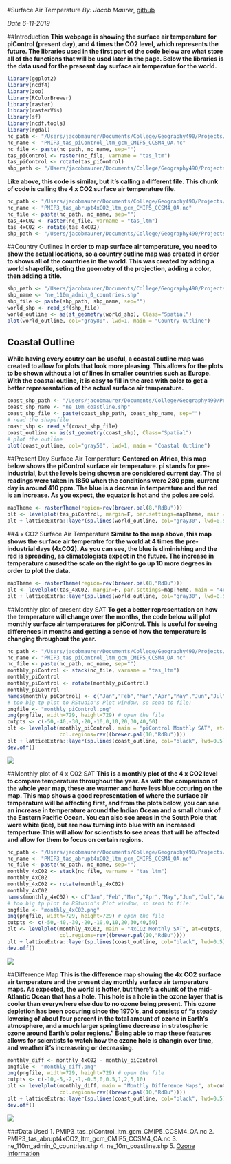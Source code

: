 #Surface Air Temperature
*By: Jacob Maurer*, [github](https://github.com/JacobMaurer12)

*Date 6-11-2019*

##Introduction
**This webpage is showing the surface air temperature for piControl (present day), and  4 times the CO2 level, which represents the future. The libraries used in the first part of the code below are what store all of the functions that will be used later in the page. Below the libraries is the data used for the presesnt day surface air temperatue for the world.**
```r
library(ggplot2)
library(ncdf4)
library(zoo)
library(RColorBrewer)
library(raster)
library(rasterVis)
library(sf)
library(ncdf.tools)
library(rgdal)
nc_path <- "/Users/jacobmaurer/Documents/College/Geography490/Projects/geog490//"
nc_name <- "PMIP3_tas_piControl_ltm_gcm_CMIP5_CCSM4_OA.nc"
nc_file <- paste(nc_path, nc_name, sep="")
tas_piControl <- raster(nc_file, varname = "tas_ltm")
tas_piControl <- rotate(tas_piControl)
shp_path <- "/Users/jacobmaurer/Documents/College/Geography490/Projects/geog490//"
```


**Like above, this code is similar, but it's calling a different file. This chunk of code is calling the 4 x CO2 surface air temperature file.**
```r
nc_path <- "/Users/jacobmaurer/Documents/College/Geography490/Projects/geog490//"
nc_name <- "PMIP3_tas_abrupt4xCO2_ltm_gcm_CMIP5_CCSM4_OA.nc"
nc_file <- paste(nc_path, nc_name, sep="")
tas_4xC02 <- raster(nc_file, varname = "tas_ltm")
tas_4xC02 <- rotate(tas_4xC02)
shp_path <- "/Users/jacobmaurer/Documents/College/Geography490/Projects/geog490//"
```


##Country Outlines
**In order to map surface air temperature, you need to show the actual locations, so a country outline map was created in order to shows all of the countries in the world. This was created by adding a world shapefile, seting the geometry of the projection, adding a color, then adding a title.**
```r
shp_path <- "/Users/jacobmaurer/Documents/College/Geography490/Projects/geog490//"
shp_name <- "ne_110m_admin_0_countries.shp"
shp_file <- paste(shp_path, shp_name, sep="")
world_shp <- read_sf(shp_file)
world_outline <- as(st_geometry(world_shp), Class="Spatial")
plot(world_outline, col="gray80", lwd=1, main = "Country Outline")

```


## Coastal Outline
**While having every coutry can be useful, a coastal outline map was created to allow for plots that look more pleasing. This allows for the plots to be shown without a lot of lines in smaller countries such as Europe. With the coastal outline, it is easy to fill in the area with color to get a better represesntation of the actual surface air temperature.**
```r
coast_shp_path <- "/Users/jacobmaurer/Documents/College/Geography490/Projects/geog490//"
coast_shp_name <- "ne_10m_coastline.shp"
coast_shp_file <- paste(coast_shp_path, coast_shp_name, sep="")
# read the shapefile
coast_shp <- read_sf(coast_shp_file)
coast_outline <- as(st_geometry(coast_shp), Class="Spatial")
# plot the outline
plot(coast_outline, col="gray50", lwd=1, main = "Coastal Outline")
```


##Present Day Surface Air Temperature
**Centered on Africa, this map below shows the piControl surface air temperature. pi stands for pre-industrial, but the levels being showsn are considered current day. The pi readings were taken in 1850 when the conditions were 280 ppm, current day is around 410 ppm. The blue is a decrese in temperature and the red is an increase. As you expect, the equator is hot and the poles are cold.**

```r
mapTheme <- rasterTheme(region=rev(brewer.pal(8,"RdBu")))
plt <- levelplot(tas_piControl, margin=F, par.settings=mapTheme, main = "piControl SAT")
plt + latticeExtra::layer(sp.lines(world_outline, col="gray30", lwd=0.5))
```


##4 x CO2 Surface Air Temperature
**Similar to the map above, this map shows the surface air temperatre for the world at 4 times the pre-industrial days (4xCO2). As you can see, the blue is diminishing and the red is spreading, as climatologists expect in the future. The increase in temperature caused the scale on the right to go up 10 more degrees in order to plot the data.**

```r
mapTheme <- rasterTheme(region=rev(brewer.pal(8,"RdBu")))
plt <- levelplot(tas_4xC02, margin=F, par.settings=mapTheme, main = "4xCO2 SAT")
plt + latticeExtra::layer(sp.lines(world_outline, col="gray30", lwd=0.5))
```


##Monthly plot of present day SAT
**To get a better representation on how the temperature will change over the months, the code below will plot monthly surface air temperatures for piControl. This is useful for seeing differences in months and getting a sense of how the temperature is changing throughout the year.**

```r
nc_path <- "/Users/jacobmaurer/Documents/College/Geography490/Projects/geog490//"
nc_name <- "PMIP3_tas_piControl_ltm_gcm_CMIP5_CCSM4_OA.nc"
nc_file <- paste(nc_path, nc_name, sep="")
monthly_piControl <- stack(nc_file, varname = "tas_ltm")
monthly_piControl
monthly_piControl <- rotate(monthly_piControl)
monthly_piControl
names(monthly_piControl) <- c("Jan","Feb","Mar","Apr","May","Jun","Jul","Aug","Sep","Oct","Nov","Dec")
# too big tp plot to RStudio's Plot window, so send to file:
pngfile <- "monthly_piControl.png"
png(pngfile, width=729, height=729) # open the file
cutpts <- c(-50,-40,-30,-20,-10,0,10,20,30,40,50)
plt <- levelplot(monthly_piControl, main = "piControl Monthly SAT", at=cutpts, cuts=11, pretty=T, 
                 col.regions=rev((brewer.pal(10,"RdBu"))))
plt + latticeExtra::layer(sp.lines(coast_outline, col="black", lwd=0.5))
dev.off()
```

![](monthly_piControl.png)


##Monthly plot of 4 x C02 SAT
**This is a monthly plot of the 4 x CO2 level to compare temperature throughout the year. As with the comparison of the whole year map, these are warmer and have less blue occuring on the map. This map shows a good representation of where the surface air temperature will be affecting first, and from the plots below, you can see an increase in temperature around the Indian Ocean and a small chunk of the Eastern Pacific Ocean. You can also see areas in the South Pole that were white (ice), but are now turning into blue with an increased temperture.This will allow for scientists to see areas that will be affected and allow for them to focus on certain regions.**

```r
nc_path <- "/Users/jacobmaurer/Documents/College/Geography490/Projects/geog490//"
nc_name <- "PMIP3_tas_abrupt4xCO2_ltm_gcm_CMIP5_CCSM4_OA.nc"
nc_file <- paste(nc_path, nc_name, sep="")
monthly_4xC02 <- stack(nc_file, varname = "tas_ltm")
monthly_4xC02
monthly_4xC02 <- rotate(monthly_4xC02)
monthly_4xC02
names(monthly_4xC02) <- c("Jan","Feb","Mar","Apr","May","Jun","Jul","Aug","Sep","Oct","Nov","Dec")
# too big tp plot to RStudio's Plot window, so send to file:
pngfile <- "monthly_4xC02.png"
png(pngfile, width=729, height=729) # open the file
cutpts <- c(-50,-40,-30,-20,-10,0,10,20,30,40,50)
plt <- levelplot(monthly_4xC02, main = "4xCO2 Monthly SAT", at=cutpts, cuts=11, pretty=T, 
                 col.regions=rev((brewer.pal(10,"RdBu"))))
plt + latticeExtra::layer(sp.lines(coast_outline, col="black", lwd=0.5))
dev.off()
```

![](monthly_4xC02.png)


##Difference Map
**This is the difference map showing the 4x CO2 surface air temperature and the present day monthly surface air temperature maps. As expected, the world is hotter, but there's a chunk of the mid-Atlantic Ocean that has a hole. This hole is a hole in the ozone layer that is cooler than everywhere else due to no ozone being present. This ozone depletion has been occuring since the 1970's, and consists of "a steady lowering of about four percent in the total amount of ozone in Earth's atmosphere, and a much larger springtime decrease in stratospheric ozone around Earth's polar regions." Being able to map these features allows for scientists to watch how the ozone hole is changin over time, and weather it's increaseing or decreasing.**

```r
monthly_diff <- monthly_4xC02 - monthly_piControl
pngfile <- "monthly_diff.png"
png(pngfile, width=729, height=729) # open the file
cutpts <- c(-10,-5,-2,-1,-0.5,0,0.5,1,2,5,10)
plt <- levelplot(monthly_diff, main = "Monthly Difference Maps", at=cutpts, cuts=11, pretty=T, 
                 col.regions=rev((brewer.pal(10,"RdBu"))))
plt + latticeExtra::layer(sp.lines(coast_outline, col="black", lwd=0.5))
dev.off()
```

![](monthly_diff.png)

###Data Used
1. PMIP3_tas_piControl_ltm_gcm_CMIP5_CCSM4_OA.nc
2. PMIP3_tas_abrupt4xCO2_ltm_gcm_CMIP5_CCSM4_OA.nc
3. ne_110m_admin_0_countries.shp
4. ne_10m_coastline.shp
5. [Ozone Information](https://ozonewatch.gsfc.nasa.gov/facts/hole_SH.html)